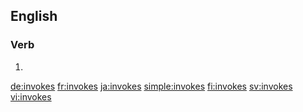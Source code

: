 ==English==

===Verb===
{{head|en|verb form}}

# {{en-third-person singular of|invoke}}

[[de:invokes]]
[[fr:invokes]]
[[ja:invokes]]
[[simple:invokes]]
[[fi:invokes]]
[[sv:invokes]]
[[vi:invokes]]